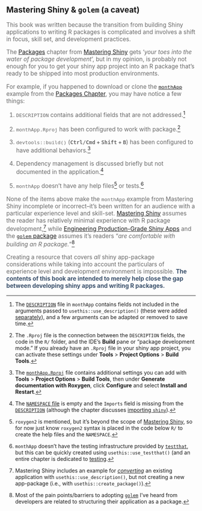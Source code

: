 :::: {.callout-important collapse='false' appearance='default'}

## Mastering Shiny & [`golem`]{style='font-size: 1.05em;'} (a caveat)

::: {style='font-size: 1.10em; color: #696969;'}

This book was written because the transition from building Shiny applications to writing R packages is complicated and involves a shift in focus, skill set, and development practices. 

The [Packages](https://mastering-shiny.org/scaling-packaging.html) chapter from [Mastering Shiny](https://mastering-shiny.org/) gets '*your toes into the water of package development*', but in my opinion, is probably not enough for you to get your shiny app project into an R package that's ready to be shipped into most production environments. 

For example, if you happened to download or clone the [`monthApp`](https://github.com/hadley/monthApp) example from the [Packages Chapter](https://mastering-shiny.org/scaling-packaging.html), you may have notice a few things:

1. `DESCRIPTION` contains additional fields that are not addressed.[^pkgs-1] 

2. `monthApp.Rproj` has been configured to work with package.[^pkgs-2a]

3. `devtools::build()` ([<kbd>Ctrl/Cmd</kbd> + <kbd>Shift</kbd> + <kbd>B</kbd>]{style="font-weight: bold; font-size: 0.90em"}) has been configured to have additional behaviors.[^pkgs-2b]

4. Dependency management is discussed briefly but not documented in the application.[^pkgs-3]
  
5. `monthApp` doesn't have any help files[^pkgs-4] or tests.[^pkgs-5] 

None of the items above make the `monthApp` example from Mastering Shiny incomplete or incorrect--it's been written for an audience with a particular experience level and skill-set. [Mastering Shiny](https://mastering-shiny.org/) assumes the reader has relatively minimal experience with R package development,[^pkgs-6a] while [Engineering Production-Grade Shiny Apps](https://engineering-shiny.org/) and the [`golem` package](https://thinkr-open.github.io/golem/) assumes it's readers "*are comfortable with building an R package.*"[^pkgs-6b]

Creating a resource that covers *all* shiny app-package considerations while taking into account the particulars of experience level and development environment is impossible. [The contents of this book are intended to merely help close the gap between developing shiny apps and writing R packages.]{style='font-weight: bold; color: #3a506b;'}

[^pkgs-1]: The [`DESCRIPTION`](https://github.com/hadley/monthApp/blob/master/DESCRIPTION) file in `monthApp` contains fields not included in the arguments passed to `usethis::use_description()` (these were added [separately](https://github.com/hadley/monthApp/commit/9899da4c89f4114a0611b415f4a329daeb753069)), and a few arguments can be adapted or removed to save time.

[^pkgs-2a]: The `.Rproj` file is the connection between the `DESCRIPTION` fields, the code in the `R/` folder, and the IDE's **Build** pane or “package development mode.” If you already have an `.Rproj` file in your shiny app project, you can activate these settings under **Tools** > **Project Options** > **Build Tools**. 

[^pkgs-2b]: The [`monthApp.Rproj`](https://github.com/hadley/monthApp/blob/9899da4c89f4114a0611b415f4a329daeb753069/monthApp.Rproj#L22) file contains additional settings you can add with **Tools** > **Project Options** > **Build Tools**, then under **Generate documentation with Roxygen**, click **Configure** and select **Install and Restart**.

[^pkgs-3]: The [`NAMESPACE` file](https://github.com/hadley/monthApp/blob/master/NAMESPACE) is empty and the `Imports` field is missing from the [`DESCRIPTION`](https://github.com/hadley/monthApp/blob/master/DESCRIPTION) (although the chapter discusses [importing `shiny`](https://mastering-shiny.org/scaling-packaging.html#r-cmd-check)).

[^pkgs-4]: `roxygen2` is mentioned, but it's beyond the scope of [Mastering Shiny](https://mastering-shiny.org/), so for now just know `roxygen2` syntax is placed in the code below `R/` to create the help files and the `NAMESPACE`.

[^pkgs-5]: `monthApp` doesn't have the testing infrastructure provided by [`testthat`](https://testthat.r-lib.org/), but this can be quickly created using `usethis::use_testthat()` (and an entire chapter is dedicated to [testing](https://mastering-shiny.org/scaling-testing.html).

[^pkgs-6a]: Mastering Shiny includes an example for  *[converting](https://mastering-shiny.org/scaling-packaging.html?#converting-an-existing-app)* an existing application with `usethis::use_description()`, but not creating a new app-package (i.e., with `usethis::create_package()`).

[^pkgs-6b]: Most of the pain points/barriers to adopting [`golem`](https://thinkr-open.github.io/golem/) I've heard from developers are related to structuring their application as a package. 



::: 

::::